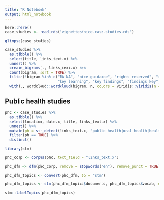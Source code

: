 ```yaml
---
title: "R Notebook"
output: html_notebook
---
```


```r
here::here()
case_studies <- read_rds("vignettes/nice-case-studies.rds")

glimpse(case_studies)


```

```r

case_studies %>%
  as.tibble() %>%
  select(title, links_text.x) %>%
  unnest() %>%
  create_bigrams(., links_text.x) %>%
  count(bigram, sort = TRUE) %>%
  filter(!bigram %in% c("NA NA", "nice guidance", "rights reserved", "reserved subject", "objectives reasons",
                        "key learning", "key findings", "findings key", "project key")) %>%
  with(., wordcloud::wordcloud(bigram, n, colors = viridis::viridis(n = 5, direction = -1), min.freq = 20, rot.per = .4, scale = c(2, 0.2)))

```

## Public health studies

```r

phc <- case_studies %>%
  as.tibble() %>%
  select(location, date.x, title, links_text.x) %>%
  unnest() %>%
  mutate(ph = str_detect(links_text.x, "public health|oral health|healthy homes|health promotion|sexual health|primary care|local authority")) %>%
  filter(ph == TRUE) %>%
  distinct()

```

```r

library(stm)

phc_corp <- corpus(phc, text_field = "links_text.x")

phc_dfm <- dfm(phc_corp, remove = stopwords("en"), remove_punct = TRUE)

phc_dfm_topics <- convert(phc_dfm, to = "stm")

phc_dfm_topics <- stm(phc_dfm_topics$documents, phc_dfm_topics$vocab, data = phc_dfm_topics$meta, init.type = "Spectral", max.em.its = 50, seed = 1234, K = 10 )

stm::labelTopics(phc_dfm_topics)

```

